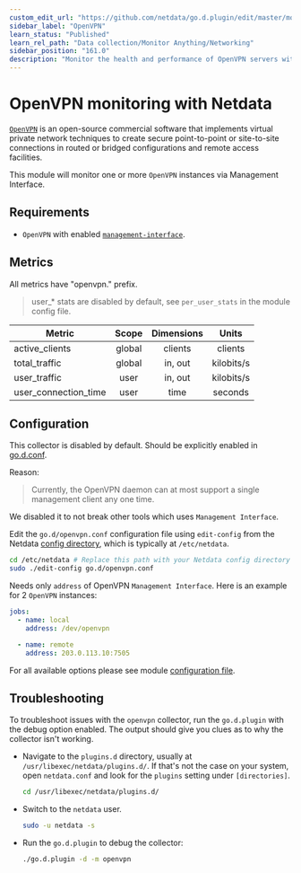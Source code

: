 ```yaml
---
custom_edit_url: "https://github.com/netdata/go.d.plugin/edit/master/modules/openvpn/README.md"
sidebar_label: "OpenVPN"
learn_status: "Published"
learn_rel_path: "Data collection/Monitor Anything/Networking"
sidebar_position: "161.0"
description: "Monitor the health and performance of OpenVPN servers with zero configuration, per-second metric granularity, and interactive visualizations."
---
```



# OpenVPN monitoring with Netdata

[`OpenVPN`](https://openvpn.net/) is an open-source commercial software that implements virtual private network
techniques to create secure point-to-point or site-to-site connections in routed or bridged configurations and remote
access facilities.

This module will monitor one or more `OpenVPN` instances via Management Interface.

## Requirements

- `OpenVPN` with enabled [`management-interface`](https://openvpn.net/community-resources/management-interface/).

## Metrics

All metrics have "openvpn." prefix.

> user_* stats are disabled by default, see `per_user_stats` in the module config file.

| Metric               | Scope  | Dimensions |   Units    |
|----------------------|:------:|:----------:|:----------:|
| active_clients       | global |  clients   |  clients   |
| total_traffic        | global |  in, out   | kilobits/s |
| user_traffic         |  user  |  in, out   | kilobits/s |
| user_connection_time |  user  |    time    |  seconds   |

## Configuration

This collector is disabled by default. Should be explicitly enabled
in [go.d.conf](https://github.com/netdata/go.d.plugin/blob/master/config/go.d.conf).

Reason:
> Currently, the OpenVPN daemon can at most support a single management client any one time.

We disabled it to not break other tools which uses `Management Interface`.

Edit the `go.d/openvpn.conf` configuration file using `edit-config` from the
Netdata [config directory](https://learn.netdata.cloud/docs/configure/nodes), which is typically at `/etc/netdata`.

```bash
cd /etc/netdata # Replace this path with your Netdata config directory
sudo ./edit-config go.d/openvpn.conf
```

Needs only `address` of OpenVPN `Management Interface`. Here is an example for 2 `OpenVPN` instances:

```yaml
jobs:
  - name: local
    address: /dev/openvpn

  - name: remote
    address: 203.0.113.10:7505
```

For all available options please see
module [configuration file](https://github.com/netdata/go.d.plugin/blob/master/config/go.d/openvpn.conf).

## Troubleshooting

To troubleshoot issues with the `openvpn` collector, run the `go.d.plugin` with the debug option enabled. The output
should give you clues as to why the collector isn't working.

- Navigate to the `plugins.d` directory, usually at `/usr/libexec/netdata/plugins.d/`. If that's not the case on
  your system, open `netdata.conf` and look for the `plugins` setting under `[directories]`.

  ```bash
  cd /usr/libexec/netdata/plugins.d/
  ```

- Switch to the `netdata` user.

  ```bash
  sudo -u netdata -s
  ```

- Run the `go.d.plugin` to debug the collector:

  ```bash
  ./go.d.plugin -d -m openvpn
  ```
